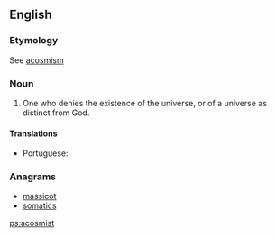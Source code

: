 ==English==

===Etymology===
See [[acosmism]]
===Noun===
{{en-noun}}

# One who denies the existence of the universe, or of a universe as distinct from God.

====Translations====
{{trans-top|one who denies the existence of a universe as distinct from God}}
* Portuguese: {{t|pt|acosmita|m-f}}
{{trans-mid}}
{{trans-bottom}}

===Anagrams===
* [[massicot#English|massicot]]
* [[somatics#English|somatics]]

[[ps:acosmist]]